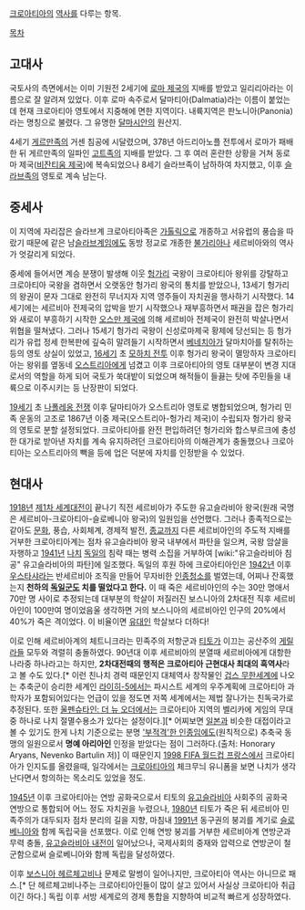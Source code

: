 [[크로아티아]]의 [[역사]]를 다루는 항목.

[[목차]]
== 고대사 ==
국토사의 측면에서는 이미 기원전 2세기에 [[로마 제국]]의 지배를 받았고 일리리아라는 이름으로 잘 알려져 있었다. 이후 로마 속주로서 달마티아(Dalmatia)라는 이름이 붙었는데 현재 크로아티아 영토에서 지중해에 면한 지역이다. 내륙지역은 판노니아(Panonia)라는 명칭으로 불렸다. 그 유명한 [[달마시안]]의 원산지.

4세기 [[게르만족]]의 거센 침공에 시달렸으며, 378년 아드리아노플 전투에서 로마가 패배한 뒤 게르만족의 일파인 [[고트족]]의 지배를 받았다. 그 후 여러 혼란한 상황을 거쳐 동로마 제국([[비잔티움 제국]])에 복속되었으나 8세기 슬라브족이 남하하여 차지했고, 이후 [[슬라브족]]의 영토로 계속 남는다.

== 중세사 ==
이 지역에 자리잡은 슬라브계 크로아티아족은 [[가톨릭]]으로 개종하고 서유럽의 풍습을 따랐기 때문에 같은 남[[슬라브]]계임에도 동방 정교로 개종한 [[불가리아]]나 세르비아와의 역사가 엇갈리게 되었다.

중세에 들어서면 계승 분쟁이 발생해 이웃 [[헝가리]] 국왕이 크로아티아 왕위를 강탈하고 크로아티아 국왕을 겸하면서 오랫동안 헝가리 왕국의 통치를 받았으나, 13세기 헝가리의 왕권이 문자 그대로 완전히 무너지자 지역 영주들이 자치권을 행사하기 시작했다. 14세기에는 세르비아 전제국의 압박을 받기 시작했으나 재부흥하면서 패권을 잡은 헝가리와 새로이 부흥하기 시작한 [[오스만 제국]]에 의해 세르비아 전제국이 완전히 박살나면서 위협을 떨쳐냈다. 그러나 15세기 헝가리 국왕이 신성로마제국 황제에 당선되는 등 헝가리가 유럽 정세 한복판에 깊숙히 말려들기 시작하면서 [[베네치아]]가 달마치아를 탈취하는 등의 영토 상실이 있었고, [[16세기]] 초 [[모하치 전투]] 이후 헝가리 왕국이 멸망하자 크로아티아는 왕위를 옆동네 [[오스트리아]]에게 넘겼고 이후 크로아티아의 영토 대부분이 변경 지대로서의 역할을 하게 되어 국토가 쑥대밭이 되었으며 해적들이 들끓는 탓에 주민들을 내륙으로 이주시키는 등 난장판이 되었다.

[[19세기]] 초 [[나폴레옹 전쟁]] 이후 달마티아가 오스트리아 영토로 병합되었으며, 헝가리 민족 운동의 고조로 1867년 이중 제국(오스트리아-헝가리 제국)이 수립되자 헝가리 왕국의 영토로 분할 설정되었다. 크로아티아를 완전 편입하려던 헝가리와 합스부르크에 충성한 대가로 받아낸 자치를 계속 유지하려던 크로아티아의 이해관계가 충돌했으나 크로아티아는 오스트리아의 빽을 등에 업은 덕분에 자치를 인정받을 수 있었다. 

== 현대사 ==
[[1918년]] [[제1차 세계대전]]이 끝나기 직전 세르비아가 주도한 유고슬라비아 왕국(원래 국명은 세르비아-크로아티아-슬로베니아 왕국)의 일원임을 선언했다. 그러나 종족적으로는 같아도 [[문화]], 풍습, 사회체계, 경제적 발전, [[종교]]까지 다른 세르비아인의 주도적 지배를 거부한 크로아티아계는 점차 유고슬라비아 왕국 내부에서 파탄을 일으켜, 국왕 암살을 자행하고 [[1941년]] [[나치]] [[독일]]의 침략 때는 병력 소집을 거부하여 [wiki:"유고슬라비아 침공" 유고슬라비아의 파탄]에 일조했다. 독일의 후원 하에 크로아티아인은 [[1942년]] 이후 [[우스타샤]]라는 반세르비아 조직을 만들어 무자비한 [[인종청소]]를 벌였는데, 어찌나 잔혹했는지 '''천하의 [[독일군]]도 치를 떨었다고 한다.''' 이 때 죽은 세르비아인의 수는 30만 명애서 70만 명 사이로 추정되는데 대부분의 학살이 저질러진 보스니아의 2차대전 직후 세르비아인이 100만여 명이었음울 생각하면 거의 보스니아의 세르비아인 인구의 20%에서 40%가 죽은 격이었다. 이 비율이면 [[유대인]] 학살보다 더하다!

이로 인해 세르비아계의 체트니크라는 민족주의 저항군과 [[티토]]가 이끄는 공산주의 [[게릴라]]들 모두와 격렬히 충돌하였다. 90년대 이후 세르비아의 분열때 세르비아에게 대항한 나라중 하나라고는 하지만, '''2차대전때의 행적은 크로아티아 근현대사 최대의 흑역사'''라고 볼 수도 있다.[* 이런 친나치 경력 때문인지 대체역사 창작물인 [[겁스 무한세계]]에 나오는 추축군이 승리한 세계인 [[라이히-5]]에서는 파시스트 세계의 우주계획에 크로아티아 과학자가 포함되어있다는 언급이 있을 정도면 저쪽 세계에서는 제법 잘나가는 친독국가로 추정된다. 또한 [[울펜슈타인: 더 뉴 오더]]에서는 크로아티아 지역의 벨리카에 게임의 무대중 하나로 나치 절멸수용소가 있다는 설정이다.][* 어찌보면 [[일본]]과 비슷한 대접이라고 볼 수 있기도 한게 나치 기준으로는 분명 [[슬라브|'부적격'한 인종]]임에도(원칙적으로) 추축국 동맹의 일원으로서 '''명예 아리아인''' 인정을 받았다는 점이 그러하다.(출처: Honorary Aryans, Nevenko Bartulin 저)] 이 때문인지 [[1998 FIFA 월드컵 프랑스]]에서 크로아티아가 인지도를 올렸을때, 일각에서는 [[크로아티아]]의 체크무늬 유니폼을 보면 나치가 생각난다면서 항의하는 목소리도 있었을 정도.

[[1945년]] 이후 크로아티아는 연방 공화국으로서 티토의 [[유고슬라비아]] 사회주의 공화국 연방으로 통합되어 어느 정도 자치권을 누렸으나, [[1980년]] 티토가 죽은 뒤 세르비아 민족주의가 대두되자 점차 분리의 길을 지향, 마침내 [[1991년]] 동구권의 붕괴를 계기로 [[슬로베니아]]와 함께 독립국을 선포했다. 이로 인해 연방 붕괴를 거부한 세르비아계 연방군과 무력 충돌, [[유고슬라비아 내전]]이 일어났으나, 국제사회의 중재와 압력으로 연방군이 철군함으로써 슬로베니아와 함께 독립을 달성하였다.

이후 [[보스니아 헤르체고비나]] 문제로 말썽이 일어나지만, 크로아티아 역사는 아니므로 패스.[* 단 헤르체고비나주는 크로아티아인들이 많이 살고 있어서 사실상 크로아티아 취급이긴 하다.] 독립 이후 서방 세계로의 경제 통합을 지향하여 비교적 빠르게 성장하였다.
